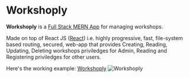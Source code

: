 
# Workshoply

**Workshoply** is a [Full Stack MERN App](https://workshop-nj.herokuapp.com) for managing workshops.

Made on top of React JS ([React](https://github.com/facebook/react)) i.e. highly progressive, fast, file-system based routing, secured, web-app that provides Creating, Reading, Updating, Deleting workshops priviledges for Admin, Reading and Registering priviledges for other users.


Here's the working example: [Workshoply](https://workshop-nj.herokuapp.com)
<Bleed>![Workshoply](../public/home.png)</Bleed>
